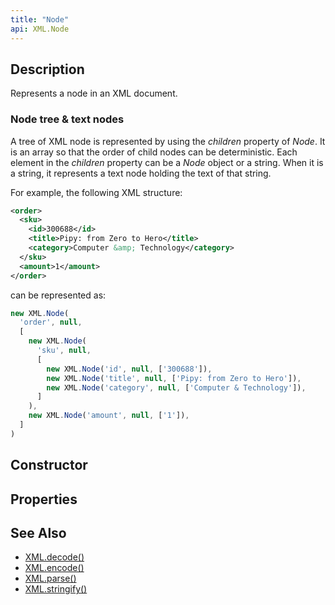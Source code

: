 ```yaml
---
title: "Node"
api: XML.Node
---
```


## Description

Represents a node in an XML document.

### Node tree & text nodes

A tree of XML node is represented by using the _children_ property of _Node_. It is an array so that the order of child nodes can be deterministic. Each element in the _children_ property can be a _Node_ object or a string. When it is a string, it represents a text node holding the text of that string.

For example, the following XML structure:

``` xml
<order>
  <sku>
    <id>300688</id>
    <title>Pipy: from Zero to Hero</title>
    <category>Computer &amp; Technology</category>
  </sku>
  <amount>1</amount>
</order>
```

can be represented as:

``` js
new XML.Node(
  'order', null,
  [
    new XML.Node(
      'sku', null,
      [
        new XML.Node('id', null, ['300688']),
        new XML.Node('title', null, ['Pipy: from Zero to Hero']),
        new XML.Node('category', null, ['Computer & Technology']),
      ]
    ),
    new XML.Node('amount', null, ['1']),
  ]
)
```

## Constructor

<Constructor/>

## Properties

<Properties/>

## See Also

* [XML.decode()](/reference/api/XML/decode)
* [XML.encode()](/reference/api/XML/encode)
* [XML.parse()](/reference/api/XML/parse)
* [XML.stringify()](/reference/api/XML/stringify)
